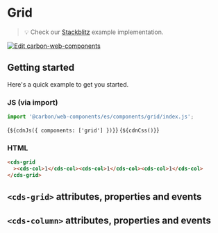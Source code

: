 
<Meta of={GridStories} />

# Grid

> 💡 Check our
> [Stackblitz](https://stackblitz.com/github/carbon-design-system/carbon/tree/main/packages/web-components/examples/components/grid)
> example implementation.

[![Edit carbon-web-components](https://developer.stackblitz.com/img/open_in_stackblitz.svg)](https://stackblitz.com/github/carbon-design-system/carbon/tree/main/packages/web-components/examples/components/grid)

## Getting started

Here's a quick example to get you started.

### JS (via import)

```javascript
import '@carbon/web-components/es/components/grid/index.js';
```

<Markdown>{`${cdnJs({ components: ['grid'] })}`}</Markdown>
<Markdown>{`${cdnCss()}`}</Markdown>

### HTML

```html
<cds-grid
  ><cds-col>1</cds-col><cds-col>1</cds-col><cds-col>1</cds-col>
</cds-grid>
```

## `<cds-grid>` attributes, properties and events

<ArgTypes of="cds-grid" />

## `<cds-column>` attributes, properties and events

<ArgTypes of="cds-column" />
